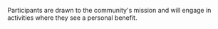 Participants are drawn to the community's mission
and will engage in activities where they see a personal benefit.
